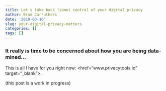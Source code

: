 ```yaml
---
title: Let's take back (some) control of your digital privacy
author: Brad Carruthers
date: '2019-03-10'
slug: your-digital-privacy-matters
categories: []
tags: []
---
```


### It really is time to be concerned about how you are being data-mined...

This is all I have for you right now: <href="www.privacytools.io" target="_blank">.

(this post is a work in progress)

